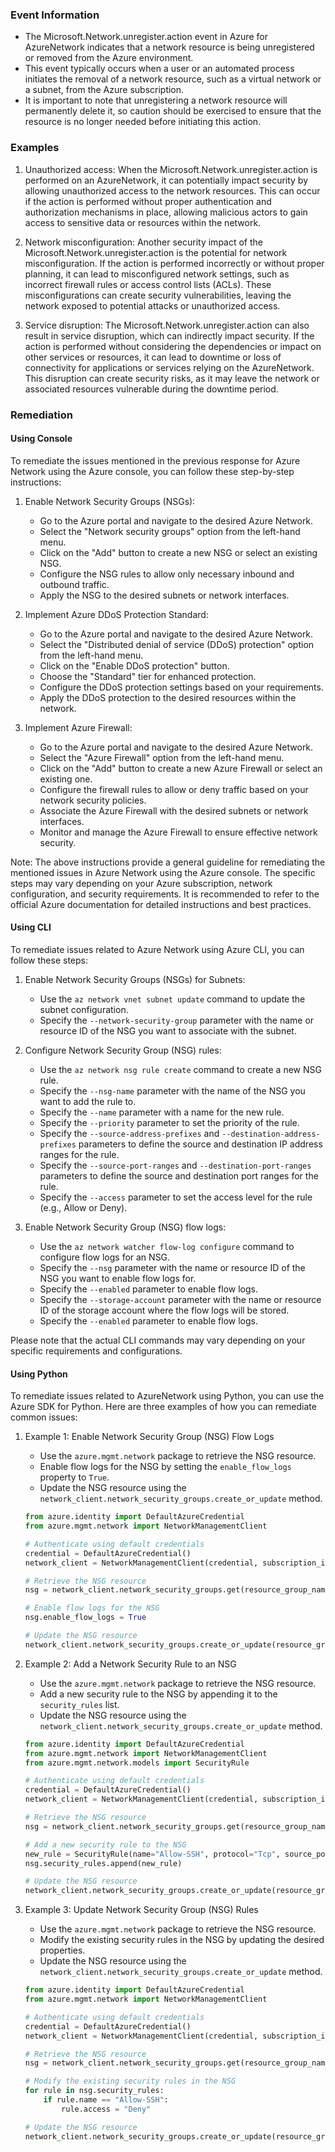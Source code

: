 
### Event Information

- The Microsoft.Network.unregister.action event in Azure for AzureNetwork indicates that a network resource is being unregistered or removed from the Azure environment.
- This event typically occurs when a user or an automated process initiates the removal of a network resource, such as a virtual network or a subnet, from the Azure subscription.
- It is important to note that unregistering a network resource will permanently delete it, so caution should be exercised to ensure that the resource is no longer needed before initiating this action.


### Examples

1. Unauthorized access: When the Microsoft.Network.unregister.action is performed on an AzureNetwork, it can potentially impact security by allowing unauthorized access to the network resources. This can occur if the action is performed without proper authentication and authorization mechanisms in place, allowing malicious actors to gain access to sensitive data or resources within the network.

2. Network misconfiguration: Another security impact of the Microsoft.Network.unregister.action is the potential for network misconfiguration. If the action is performed incorrectly or without proper planning, it can lead to misconfigured network settings, such as incorrect firewall rules or access control lists (ACLs). These misconfigurations can create security vulnerabilities, leaving the network exposed to potential attacks or unauthorized access.

3. Service disruption: The Microsoft.Network.unregister.action can also result in service disruption, which can indirectly impact security. If the action is performed without considering the dependencies or impact on other services or resources, it can lead to downtime or loss of connectivity for applications or services relying on the AzureNetwork. This disruption can create security risks, as it may leave the network or associated resources vulnerable during the downtime period.

### Remediation

#### Using Console

To remediate the issues mentioned in the previous response for Azure Network using the Azure console, you can follow these step-by-step instructions:

1. Enable Network Security Groups (NSGs):
   - Go to the Azure portal and navigate to the desired Azure Network.
   - Select the "Network security groups" option from the left-hand menu.
   - Click on the "Add" button to create a new NSG or select an existing NSG.
   - Configure the NSG rules to allow only necessary inbound and outbound traffic.
   - Apply the NSG to the desired subnets or network interfaces.

2. Implement Azure DDoS Protection Standard:
   - Go to the Azure portal and navigate to the desired Azure Network.
   - Select the "Distributed denial of service (DDoS) protection" option from the left-hand menu.
   - Click on the "Enable DDoS protection" button.
   - Choose the "Standard" tier for enhanced protection.
   - Configure the DDoS protection settings based on your requirements.
   - Apply the DDoS protection to the desired resources within the network.

3. Implement Azure Firewall:
   - Go to the Azure portal and navigate to the desired Azure Network.
   - Select the "Azure Firewall" option from the left-hand menu.
   - Click on the "Add" button to create a new Azure Firewall or select an existing one.
   - Configure the firewall rules to allow or deny traffic based on your network security policies.
   - Associate the Azure Firewall with the desired subnets or network interfaces.
   - Monitor and manage the Azure Firewall to ensure effective network security.

Note: The above instructions provide a general guideline for remediating the mentioned issues in Azure Network using the Azure console. The specific steps may vary depending on your Azure subscription, network configuration, and security requirements. It is recommended to refer to the official Azure documentation for detailed instructions and best practices.

#### Using CLI

To remediate issues related to Azure Network using Azure CLI, you can follow these steps:

1. Enable Network Security Groups (NSGs) for Subnets:
   - Use the `az network vnet subnet update` command to update the subnet configuration.
   - Specify the `--network-security-group` parameter with the name or resource ID of the NSG you want to associate with the subnet.

2. Configure Network Security Group (NSG) rules:
   - Use the `az network nsg rule create` command to create a new NSG rule.
   - Specify the `--nsg-name` parameter with the name of the NSG you want to add the rule to.
   - Specify the `--name` parameter with a name for the new rule.
   - Specify the `--priority` parameter to set the priority of the rule.
   - Specify the `--source-address-prefixes` and `--destination-address-prefixes` parameters to define the source and destination IP address ranges for the rule.
   - Specify the `--source-port-ranges` and `--destination-port-ranges` parameters to define the source and destination port ranges for the rule.
   - Specify the `--access` parameter to set the access level for the rule (e.g., Allow or Deny).

3. Enable Network Security Group (NSG) flow logs:
   - Use the `az network watcher flow-log configure` command to configure flow logs for an NSG.
   - Specify the `--nsg` parameter with the name or resource ID of the NSG you want to enable flow logs for.
   - Specify the `--enabled` parameter to enable flow logs.
   - Specify the `--storage-account` parameter with the name or resource ID of the storage account where the flow logs will be stored.
   - Specify the `--enabled` parameter to enable flow logs.

Please note that the actual CLI commands may vary depending on your specific requirements and configurations.

#### Using Python

To remediate issues related to AzureNetwork using Python, you can use the Azure SDK for Python. Here are three examples of how you can remediate common issues:

1. Example 1: Enable Network Security Group (NSG) Flow Logs
   - Use the `azure.mgmt.network` package to retrieve the NSG resource.
   - Enable flow logs for the NSG by setting the `enable_flow_logs` property to `True`.
   - Update the NSG resource using the `network_client.network_security_groups.create_or_update` method.

   ```python
   from azure.identity import DefaultAzureCredential
   from azure.mgmt.network import NetworkManagementClient

   # Authenticate using default credentials
   credential = DefaultAzureCredential()
   network_client = NetworkManagementClient(credential, subscription_id)

   # Retrieve the NSG resource
   nsg = network_client.network_security_groups.get(resource_group_name, nsg_name)

   # Enable flow logs for the NSG
   nsg.enable_flow_logs = True

   # Update the NSG resource
   network_client.network_security_groups.create_or_update(resource_group_name, nsg_name, nsg)
   ```

2. Example 2: Add a Network Security Rule to an NSG
   - Use the `azure.mgmt.network` package to retrieve the NSG resource.
   - Add a new security rule to the NSG by appending it to the `security_rules` list.
   - Update the NSG resource using the `network_client.network_security_groups.create_or_update` method.

   ```python
   from azure.identity import DefaultAzureCredential
   from azure.mgmt.network import NetworkManagementClient
   from azure.mgmt.network.models import SecurityRule

   # Authenticate using default credentials
   credential = DefaultAzureCredential()
   network_client = NetworkManagementClient(credential, subscription_id)

   # Retrieve the NSG resource
   nsg = network_client.network_security_groups.get(resource_group_name, nsg_name)

   # Add a new security rule to the NSG
   new_rule = SecurityRule(name="Allow-SSH", protocol="Tcp", source_port_range="*", destination_port_range="22", access="Allow", direction="Inbound")
   nsg.security_rules.append(new_rule)

   # Update the NSG resource
   network_client.network_security_groups.create_or_update(resource_group_name, nsg_name, nsg)
   ```

3. Example 3: Update Network Security Group (NSG) Rules
   - Use the `azure.mgmt.network` package to retrieve the NSG resource.
   - Modify the existing security rules in the NSG by updating the desired properties.
   - Update the NSG resource using the `network_client.network_security_groups.create_or_update` method.

   ```python
   from azure.identity import DefaultAzureCredential
   from azure.mgmt.network import NetworkManagementClient

   # Authenticate using default credentials
   credential = DefaultAzureCredential()
   network_client = NetworkManagementClient(credential, subscription_id)

   # Retrieve the NSG resource
   nsg = network_client.network_security_groups.get(resource_group_name, nsg_name)

   # Modify the existing security rules in the NSG
   for rule in nsg.security_rules:
       if rule.name == "Allow-SSH":
           rule.access = "Deny"

   # Update the NSG resource
   network_client.network_security_groups.create_or_update(resource_group_name, nsg_name, nsg)
   ```

